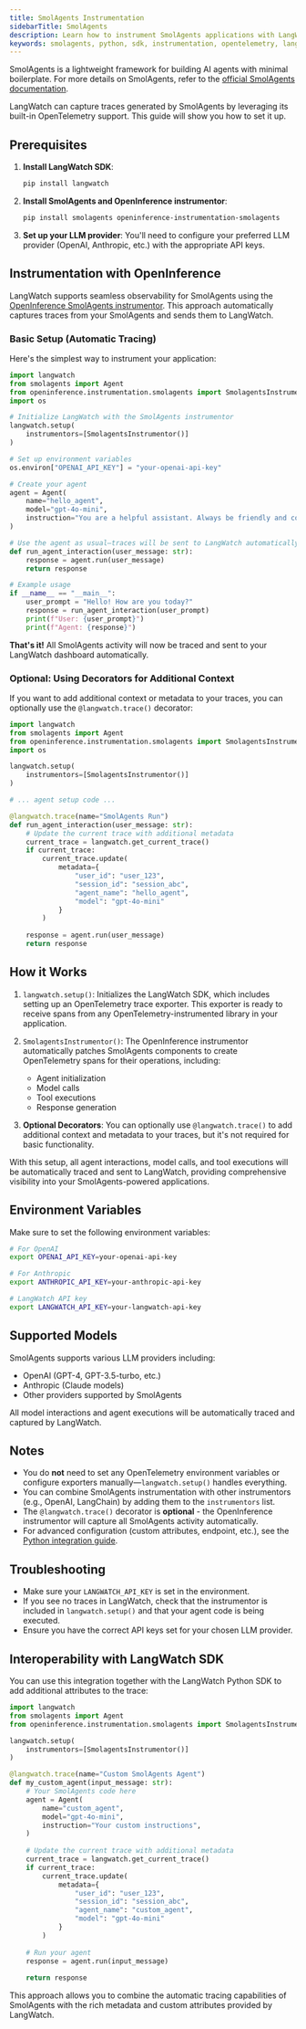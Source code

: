 ```yaml
---
title: SmolAgents Instrumentation
sidebarTitle: SmolAgents
description: Learn how to instrument SmolAgents applications with LangWatch.
keywords: smolagents, python, sdk, instrumentation, opentelemetry, langwatch, tracing
---
```


SmolAgents is a lightweight framework for building AI agents with minimal boilerplate. For more details on SmolAgents, refer to the [official SmolAgents documentation](https://github.com/smol-ai/smolagents).

LangWatch can capture traces generated by SmolAgents by leveraging its built-in OpenTelemetry support. This guide will show you how to set it up.

## Prerequisites

1.  **Install LangWatch SDK**:
    ```bash
    pip install langwatch
    ```

2.  **Install SmolAgents and OpenInference instrumentor**:
    ```bash
    pip install smolagents openinference-instrumentation-smolagents
    ```

3.  **Set up your LLM provider**:
    You'll need to configure your preferred LLM provider (OpenAI, Anthropic, etc.) with the appropriate API keys.

## Instrumentation with OpenInference

LangWatch supports seamless observability for SmolAgents using the [OpenInference SmolAgents instrumentor](https://github.com/Arize-ai/openinference/tree/main/python/instrumentation/openinference-instrumentation-smolagents). This approach automatically captures traces from your SmolAgents and sends them to LangWatch.

### Basic Setup (Automatic Tracing)

Here's the simplest way to instrument your application:

```python
import langwatch
from smolagents import Agent
from openinference.instrumentation.smolagents import SmolagentsInstrumentor
import os

# Initialize LangWatch with the SmolAgents instrumentor
langwatch.setup(
    instrumentors=[SmolagentsInstrumentor()]
)

# Set up environment variables
os.environ["OPENAI_API_KEY"] = "your-openai-api-key"

# Create your agent
agent = Agent(
    name="hello_agent",
    model="gpt-4o-mini",
    instruction="You are a helpful assistant. Always be friendly and concise.",
)

# Use the agent as usual—traces will be sent to LangWatch automatically
def run_agent_interaction(user_message: str):
    response = agent.run(user_message)
    return response

# Example usage
if __name__ == "__main__":
    user_prompt = "Hello! How are you today?"
    response = run_agent_interaction(user_prompt)
    print(f"User: {user_prompt}")
    print(f"Agent: {response}")
```

**That's it!** All SmolAgents activity will now be traced and sent to your LangWatch dashboard automatically.

### Optional: Using Decorators for Additional Context

If you want to add additional context or metadata to your traces, you can optionally use the `@langwatch.trace()` decorator:

```python
import langwatch
from smolagents import Agent
from openinference.instrumentation.smolagents import SmolagentsInstrumentor
import os

langwatch.setup(
    instrumentors=[SmolagentsInstrumentor()]
)

# ... agent setup code ...

@langwatch.trace(name="SmolAgents Run")
def run_agent_interaction(user_message: str):
    # Update the current trace with additional metadata
    current_trace = langwatch.get_current_trace()
    if current_trace:
        current_trace.update(
            metadata={
                "user_id": "user_123",
                "session_id": "session_abc",
                "agent_name": "hello_agent",
                "model": "gpt-4o-mini"
            }
        )
    
    response = agent.run(user_message)
    return response
```

## How it Works

1.  `langwatch.setup()`: Initializes the LangWatch SDK, which includes setting up an OpenTelemetry trace exporter. This exporter is ready to receive spans from any OpenTelemetry-instrumented library in your application.

2.  `SmolagentsInstrumentor()`: The OpenInference instrumentor automatically patches SmolAgents components to create OpenTelemetry spans for their operations, including:
    - Agent initialization
    - Model calls
    - Tool executions
    - Response generation

3.  **Optional Decorators**: You can optionally use `@langwatch.trace()` to add additional context and metadata to your traces, but it's not required for basic functionality.

With this setup, all agent interactions, model calls, and tool executions will be automatically traced and sent to LangWatch, providing comprehensive visibility into your SmolAgents-powered applications.

## Environment Variables

Make sure to set the following environment variables:

```bash
# For OpenAI
export OPENAI_API_KEY=your-openai-api-key

# For Anthropic
export ANTHROPIC_API_KEY=your-anthropic-api-key

# LangWatch API key
export LANGWATCH_API_KEY=your-langwatch-api-key
```

## Supported Models

SmolAgents supports various LLM providers including:

- OpenAI (GPT-4, GPT-3.5-turbo, etc.)
- Anthropic (Claude models)
- Other providers supported by SmolAgents

All model interactions and agent executions will be automatically traced and captured by LangWatch.

## Notes

- You do **not** need to set any OpenTelemetry environment variables or configure exporters manually—`langwatch.setup()` handles everything.
- You can combine SmolAgents instrumentation with other instrumentors (e.g., OpenAI, LangChain) by adding them to the `instrumentors` list.
- The `@langwatch.trace()` decorator is **optional** - the OpenInference instrumentor will capture all SmolAgents activity automatically.
- For advanced configuration (custom attributes, endpoint, etc.), see the [Python integration guide](/integration/python/guide).

## Troubleshooting

- Make sure your `LANGWATCH_API_KEY` is set in the environment.
- If you see no traces in LangWatch, check that the instrumentor is included in `langwatch.setup()` and that your agent code is being executed.
- Ensure you have the correct API keys set for your chosen LLM provider.

## Interoperability with LangWatch SDK

You can use this integration together with the LangWatch Python SDK to add additional attributes to the trace:

```python
import langwatch
from smolagents import Agent
from openinference.instrumentation.smolagents import SmolagentsInstrumentor

langwatch.setup(
    instrumentors=[SmolagentsInstrumentor()]
)

@langwatch.trace(name="Custom SmolAgents Agent")
def my_custom_agent(input_message: str):
    # Your SmolAgents code here
    agent = Agent(
        name="custom_agent",
        model="gpt-4o-mini",
        instruction="Your custom instructions",
    )
    
    # Update the current trace with additional metadata
    current_trace = langwatch.get_current_trace()
    if current_trace:
        current_trace.update(
            metadata={
                "user_id": "user_123",
                "session_id": "session_abc",
                "agent_name": "custom_agent",
                "model": "gpt-4o-mini"
            }
        )
    
    # Run your agent
    response = agent.run(input_message)
    
    return response
```

This approach allows you to combine the automatic tracing capabilities of SmolAgents with the rich metadata and custom attributes provided by LangWatch. 